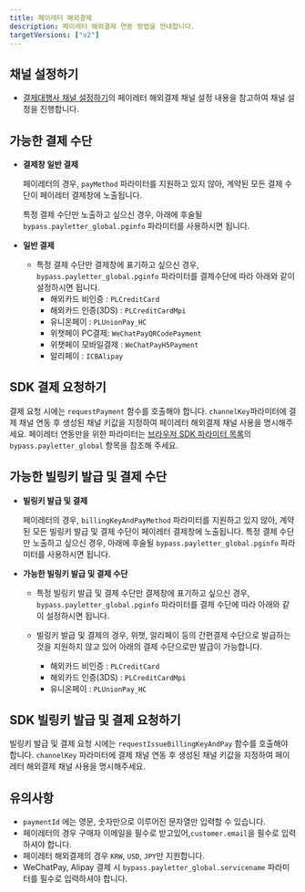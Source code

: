 ```yaml
---
title: 페이레터 해외결제
description: 페이레터 해외결제 연동 방법을 안내합니다.
targetVersions: ["v2"]
---
```


## 채널 설정하기

- [결제대행사 채널 설정하기](/opi/ko/integration/ready/readme#3-결제대행사-채널-설정하기)의 페이레터 해외결제 채널 설정 내용을 참고하여 채널 설정을 진행합니다.

## 가능한 결제 수단

- **결제창 일반 결제**

  페이레터의 경우, `payMethod` 파라미터를 지원하고 있지 않아,
  계약된 모든 결제 수단이 페이레터 결제창에 노출됩니다.

  특정 결제 수단만 노출하고 싶으신 경우, 아래에 후술될 `bypass.payletter_global.pginfo` 파라미터를 사용하시면 됩니다.

- **일반 결제**
  - 특정 결제 수단만 결제창에 표기하고 싶으신 경우, `bypass.payletter_global.pginfo` 파라미터를 결제수단에 따라 아래와 같이 설정하시면 됩니다.
    - 해외카드 비인증 : `PLCreditCard`
    - 해외카드 인증(3DS) : `PLCreditCardMpi`
    - 유니온페이 : `PLUnionPay_HC`
    - 위챗페이 PC결제: `WeChatPayQRCodePayment`
    - 위챗페이 모바일결제 : `WeChatPayH5Payment`
    - 알리페이 : `ICBAlipay`

## SDK 결제 요청하기

결제 요청 시에는 `requestPayment` 함수를 호출해야 합니다.
`channelKey`파라미터에 결제 채널 연동 후 생성된 채널 키값을 지정하여 페이레터 해외결제 채널 사용을 명시해주세요.
페이레터 연동만을 위한 파라미터는 [브라우저 SDK 파라미터 목록](/sdk/ko/v2-sdk/payment-request?v=v2#bypass-oneof-object)의 `bypass.payletter_global` 항목을 참조해 주세요.

## 가능한 빌링키 발급 및 결제 수단

- **빌링키 발급 및 결제**

  페이레터의 경우, `billingKeyAndPayMethod` 파라미터를 지원하고 있지 않아,
  계약된 모든 빌링키 발급 및 결제 수단이 페이레터 결제창에 노출됩니다.
  특정 결제 수단만 노출하고 싶으신 경우, 아래에 후술될 `bypass.payletter_global.pginfo` 파라미터를 사용하시면 됩니다.

- **가능한 빌링키 발급 및 결제 수단**
  - 특정 빌링키 발급 및 결제 수단만 결제창에 표기하고 싶으신 경우, `bypass.payletter_global.pginfo` 파라미터를 결제 수단에 따라 아래와 같이 설정하시면 됩니다.

  - 빌링키 발급 및 결제의 경우, 위챗, 알리페이 등의 간편결제 수단으로 발급하는 것을 지원하지 않고 있어 아래의 결제 수단으로만 발급이 가능합니다.
    - 해외카드 비인증 : `PLCreditCard`
    - 해외카드 인증(3DS) : `PLCreditCardMpi`
    - 유니온페이 : `PLUnionPay_HC`

## SDK 빌링키 발급 및 결제 요청하기

빌링키 발급 및 결제 요청 시에는 `requestIssueBillingKeyAndPay` 함수를 호출해야 합니다.
`channelKey` 파라미터에 결제 채널 연동 후 생성된 채널 키값을 지정하여 페이레터 해외결제 채널 사용을 명시해주세요.

## 유의사항

- `paymentId` 에는 영문, 숫자만으로 이루어진 문자열만 입력할 수 있습니다.
- 페이레터의 경우 구매자 이메일을 필수로 받고있어,`customer.email`을 필수로 입력하셔야 합니다.
- 페이레터 해외결제의 경우 `KRW`, `USD`, `JPY`만 지원합니다.
- WeChatPay, Alipay 결제 시 `bypass.payletter_global.servicename` 파라미터를 필수로 입력하셔야 합니다.
